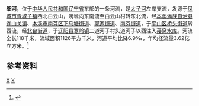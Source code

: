 '''细河'''，位于[[中华人民共和国|中华人民共和国]][[辽宁省|辽宁省]]东部的一条河流，是[[太子河|太子河]]左岸支流，发源于[[凤城市|凤城市]][[青城子镇|青城子镇]]西北白云山，蜿蜒向东南流至白云山村转东北流，经[[本溪满族自治县|本溪满族自治县]][[连山关镇|连山关镇]]、[[本溪市|本溪市]][[南芬区|南芬区]][[下马塘街道|下马塘街道]]、[[郭家街道_(本溪市)|郭家街道]]、[[南芬街道|南芬街道]]，于[[平山区|平山区]][[桥头街道_(本溪市)|桥头街道]]转西流，经[[北台街道|北台街道]]，于[[辽阳县|辽阳县]][[寒岭镇|寒岭镇]]二道河子村头道河子以西注入[[葠窝水库|葠窝水库]]。河流全长118千米，流域面积1126平方千米，河道平均比降6.9‰，年均径流量3.62亿立方米。<ref name="中国河湖大典">{{cite book zh |author=《[[中国河湖大典|中国河湖大典]]》编纂委员会 |title=《中国河湖大典·黑龙江、辽河卷》 |format=M |edition=1 |location=北京 |publisher=中国水利水电出版社 |date=2014年4月 |pages=281页 |id= ISBN 978-7-5170-1950-3}}</ref>
==参考资料==

{{reflist}}

{{China-river-stub}}

[[Category:辽宁河流|X]]
[[Category:辽河水系|X]]